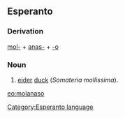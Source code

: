 ==Esperanto==
===Derivation===
[[mola|mol-]] + [[anaso|anas-]] + [[-o]]
===Noun===
# [[eider]] [[duck]] (''Somateria mollissima'').

[[eo:molanaso]]
[[Category:Esperanto language]]